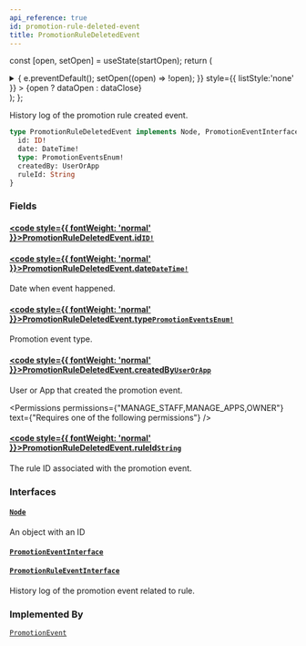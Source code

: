 ```yaml
---
api_reference: true
id: promotion-rule-deleted-event
title: PromotionRuleDeletedEvent
---
```






const [open, setOpen] = useState(startOpen);
return (
<details {...(open ? { open: true } : {})} className="details" style={{ border:'none', boxShadow:'none', background:'var(--ifm-background-color)' }}>
<summary
onClick={(e) => {
e.preventDefault();
setOpen((open) => !open);
}}
style={{ listStyle:'none' }} >
{open ? dataOpen : dataClose}
</summary>
{open && children}
</details>
);
};

History log of the promotion rule created event.

```graphql
type PromotionRuleDeletedEvent implements Node, PromotionEventInterface, PromotionRuleEventInterface {
  id: ID!
  date: DateTime!
  type: PromotionEventsEnum!
  createdBy: UserOrApp
  ruleId: String
}
```

### Fields

#### [<code style={{ fontWeight: 'normal' }}>PromotionRuleDeletedEvent.<b>id</b></code>](#)<Bullet />[`ID!`](../../../api-reference/miscellaneous/scalars/id.mdx) <Badge class="badge badge--secondary" text="non-null"/> <Badge class="badge badge--secondary" text="scalar"/> <Badge class="badge badge--secondary" text="miscellaneous"/>

#### [<code style={{ fontWeight: 'normal' }}>PromotionRuleDeletedEvent.<b>date</b></code>](#)<Bullet />[`DateTime!`](../../../api-reference/miscellaneous/scalars/date-time.mdx) <Badge class="badge badge--secondary" text="non-null"/> <Badge class="badge badge--secondary" text="scalar"/> <Badge class="badge badge--secondary" text="miscellaneous"/>

Date when event happened.

#### [<code style={{ fontWeight: 'normal' }}>PromotionRuleDeletedEvent.<b>type</b></code>](#)<Bullet />[`PromotionEventsEnum!`](../../../api-reference/discounts/enums/promotion-events-enum.mdx) <Badge class="badge badge--secondary" text="non-null"/> <Badge class="badge badge--secondary" text="enum"/> <Badge class="badge badge--secondary" text="discounts"/>

Promotion event type.

#### [<code style={{ fontWeight: 'normal' }}>PromotionRuleDeletedEvent.<b>createdBy</b></code>](#)<Bullet />[`UserOrApp`](../../../api-reference/miscellaneous/unions/user-or-app.mdx) <Badge class="badge badge--secondary" text="union"/> <Badge class="badge badge--secondary" text="miscellaneous"/>

User or App that created the promotion event.


<Permissions permissions={"MANAGE_STAFF,MANAGE_APPS,OWNER"} text={"Requires one of the following permissions"} />


#### [<code style={{ fontWeight: 'normal' }}>PromotionRuleDeletedEvent.<b>ruleId</b></code>](#)<Bullet />[`String`](../../../api-reference/miscellaneous/scalars/string.mdx) <Badge class="badge badge--secondary" text="scalar"/> <Badge class="badge badge--secondary" text="miscellaneous"/>

The rule ID associated with the promotion event.

### Interfaces

#### [`Node`](../../../api-reference/miscellaneous/interfaces/node.mdx) <Badge class="badge badge--secondary" text="interface"/> <Badge class="badge badge--secondary" text="miscellaneous"/>

An object with an ID

#### [`PromotionEventInterface`](../../../api-reference/miscellaneous/interfaces/promotion-event-interface.mdx) <Badge class="badge badge--secondary" text="interface"/> <Badge class="badge badge--secondary" text="miscellaneous"/>

#### [`PromotionRuleEventInterface`](../../../api-reference/miscellaneous/interfaces/promotion-rule-event-interface.mdx) <Badge class="badge badge--secondary" text="interface"/> <Badge class="badge badge--secondary" text="miscellaneous"/>

History log of the promotion event related to rule.

### Implemented By

[`PromotionEvent`](../../../api-reference/miscellaneous/unions/promotion-event.mdx) <Badge class="badge badge--secondary" text="union"/>

